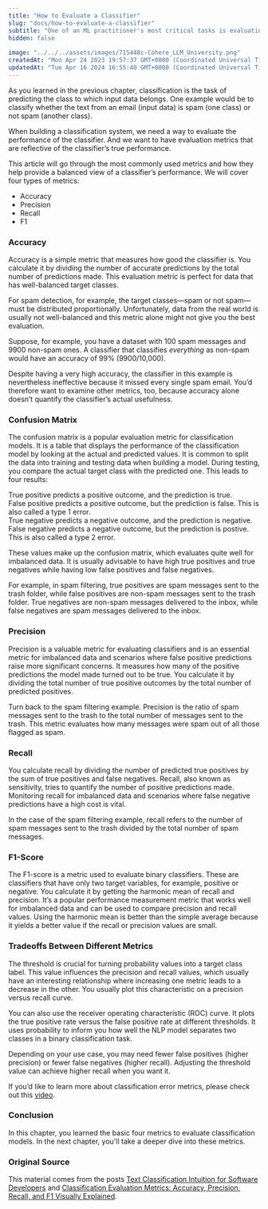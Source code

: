 ```yaml
---
title: "How to Evaluate a Classifier"
slug: "docs/how-to-evaluate-a-classifier"
subtitle: "One of an ML practitioner's most critical tasks is evaluating the model's performance. This is a crucial step because it demonstrates the level of quality and readiness of the model to perform in production environments.   This section will teach you the various metrics used to evaluate a classification model. These metrics will help you track overfitting or underfitting scenarios, leading to improved model quality."
hidden: false
 
image: "../../../assets/images/715448c-Cohere_LLM_University.png"
createdAt: "Mon Apr 24 2023 19:57:37 GMT+0000 (Coordinated Universal Time)"
updatedAt: "Tue Apr 16 2024 16:55:40 GMT+0000 (Coordinated Universal Time)"
---
```

As you learned in the previous chapter, classification is the task of predicting the class to which input data belongs. One example would be to classify whether the text from an email (input data) is spam (one class) or not spam (another class).

When building a classification system, we need a way to evaluate the performance of the classifier. And we want to have evaluation metrics that are reflective of the classifier’s true performance.

This article will go through the most commonly used metrics and how they help provide a balanced view of a classifier’s performance. We will cover four types of metrics:

- Accuracy
- Precision
- Recall
- F1

### Accuracy

Accuracy is a simple metric that measures how good the classifier is. You calculate it by dividing the number of accurate predictions by the total number of predictions made. This evaluation metric is perfect for data that has well-balanced target classes. 

For spam detection, for example, the target classes—spam or not spam—must be distributed proportionally. Unfortunately, data from the real world is usually not well-balanced and this metric alone might not give you the best evaluation. 

Suppose, for example, you have a dataset with 100 spam messages and 9900 non-spam ones. A classifier that classifies _everything_ as non-spam would have an accuracy of 99% (9900/10,000).

Despite having a very high accuracy, the classifier in this example is nevertheless ineffective because it missed every single spam email. You’d therefore want to examine other metrics, too, because accuracy alone doesn’t quantify the classifier’s actual usefulness.

### Confusion Matrix

The confusion matrix is a popular evaluation metric for classification models. It is a table that displays the performance of the classification model by looking at the actual and predicted values. It is common to split the data into training and testing data when building a model. During testing, you compare the actual target class with the predicted one. This leads to four results:

True positive predicts a positive outcome, and the prediction is true.  
False positive predicts a positive outcome, but the prediction is false. This is also called a type 1 error.  
True negative predicts a negative outcome, and the prediction is negative.  
False negative predicts a negative outcome, but the prediction is postive. This is also called a type 2 error.

These values make up the confusion matrix, which evaluates quite well for imbalanced data. It is usually advisable to have high true positives and true negatives while having low false positives and false negatives.

For example, in spam filtering, true positives are spam messages sent to the trash folder, while false positives are non-spam messages sent to the trash folder. True negatives are non-spam messages delivered to the inbox, while false negatives are spam messages delivered to the inbox.

### Precision

Precision is a valuable metric for evaluating classifiers and is an essential metric for imbalanced data and scenarios where false positive predictions raise more significant concerns. It measures how many of the positive predictions the model made turned out to be true. You calculate it by dividing the total number of true positive outcomes by the total number of predicted positives. 

Turn back to the spam filtering example. Precision is the ratio of spam messages sent to the trash to the total number of messages sent to the trash. This metric evaluates how many messages were spam out of all those flagged as spam.

### Recall

You calculate recall by dividing the number of predicted true positives by the sum of true positives and false negatives. Recall, also known as sensitivity, tries to quantify the number of positive predictions made. Monitoring recall for imbalanced data and scenarios where false negative predictions have a high cost is vital.

In the case of the spam filtering example, recall refers to the number of spam messages sent to the trash divided by the total number of spam messages.

### F1-Score

The F1-score is a metric used to evaluate binary classifiers. These are classifiers that have only two target variables, for example, positive or negative. You calculate it by getting the harmonic mean of recall and precision. It’s a popular performance measurement metric that works well for imbalanced data and can be used to compare precision and recall values. Using the harmonic mean is better than the simple average because it yields a better value if the recall or precision values are small.

### Tradeoffs Between Different Metrics

The threshold is crucial for turning probability values into a target class label. This value influences the precision and recall values, which usually have an interesting relationship where increasing one metric leads to a decrease in the other. You usually plot this characteristic on a precision versus recall curve. 

You can also use the receiver operating characteristic (ROC) curve. It plots the true positive rate versus the false positive rate at different thresholds. It uses probability to inform you how well the NLP model separates two classes in a binary classification task.

Depending on your use case, you may need fewer false positives (higher precision) or fewer false negatives (higher recall). Adjusting the threshold value can achieve higher recall when you want it.

If you’d like to learn more about classification error metrics, please check out this <a target="_blank" href="https://www.youtube.com/watch?v=aDW44NPhNw0">video</a>.

### Conclusion

In this chapter, you learned the basic four metrics to evaluate classification models. In the next chapter, you'll take a deeper dive into these metrics.

### Original Source

This material comes from the posts <a target="_blank" href="https://cohere.com/blog/text-classification-use-cases/">Text Classification Intuition for Software Developers</a> and <a target="_blank" href="https://cohere.com/blog/classification-eval-metrics/">Classification Evaluation Metrics: Accuracy, Precision, Recall, and F1 Visually Explained</a>.

